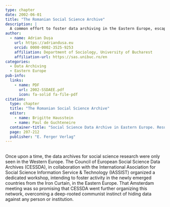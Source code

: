 ```yaml
---
type: chapter
date: 2002-06-01
title: "The Romanian Social Science Archive"
description: |
  A common effort to foster data archiving in the Eastern Europe, escaping the former communist instinct of hiding any information under the data protection flag.
author:
  - name: Adrian Dușa
    url: https://adriandusa.eu
    orcid: 0000-0002-3525-9253
    affiliation: Department of Sociology, University of Bucharest
    affiliation-url: https://sas.unibuc.ro/en
categories:
  - Data Archiving
  - Eastern Europe
pub-info:
  links:
    - name: PDF
      url: 2002-SSDAEE.pdf
      icon: fa-solid fa-file-pdf
citation:
  type: chapter
  title: "The Romanian Social Science Archive"
  editor:
    - name: Brigitte Hausstein
    - name: Paul de Guchteneire
  container-title: "Social Science Data Archive in Eastern Europe. Results, Potentials and Prospects of the Archival Development."
  page: 207-212
  publisher: "E. Ferger Verlag"
---
```


<br> Once upon a time, the data archives for social science research were only seen in the Western Europe. The Council of European Social Science Data Archives (CESSDA), in collaboration with the International Asociation for Social Science Information Service & Technology (IASSIST) organized a dedicated workshop, intending to foster activity in the newly emerged countries from the Iron Curtain, in the Eastern Europe. That Amsterdam meeting was so promising that CESSDA went further organizing this network, overcoming a deep-rooted communist instinct of hiding data against any person or institution.
